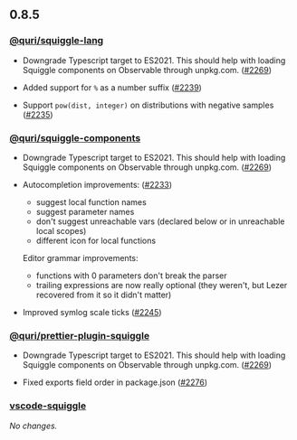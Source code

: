 ## 0.8.5

### [@quri/squiggle-lang](https://www.npmjs.com/package/@quri/squiggle-lang)

*   Downgrade Typescript target to ES2021. This should help with loading Squiggle components on Observable through unpkg.com. ([#2269](https://github.com/quantified-uncertainty/squiggle/pull/2269))

*   Added support for `%` as a number suffix ([#2239](https://github.com/quantified-uncertainty/squiggle/pull/2239))

*   Support `pow(dist, integer)` on distributions with negative samples ([#2235](https://github.com/quantified-uncertainty/squiggle/pull/2235))

### [@quri/squiggle-components](https://www.npmjs.com/package/@quri/squiggle-components)

*   Downgrade Typescript target to ES2021. This should help with loading Squiggle components on Observable through unpkg.com. ([#2269](https://github.com/quantified-uncertainty/squiggle/pull/2269))

*   Autocompletion improvements: ([#2233](https://github.com/quantified-uncertainty/squiggle/pull/2233))

    *   suggest local function names
    *   suggest parameter names
    *   don't suggest unreachable vars (declared below or in unreachable local scopes)
    *   different icon for local functions

    Editor grammar improvements:

    *   functions with 0 parameters don't break the parser
    *   trailing expressions are now really optional (they weren't, but Lezer recovered from it so it didn't matter)

*   Improved symlog scale ticks ([#2245](https://github.com/quantified-uncertainty/squiggle/pull/2245))

### [@quri/prettier-plugin-squiggle](https://www.npmjs.com/package/@quri/prettier-plugin-squiggle)

*   Downgrade Typescript target to ES2021. This should help with loading Squiggle components on Observable through unpkg.com. ([#2269](https://github.com/quantified-uncertainty/squiggle/pull/2269))

*   Fixed exports field order in package.json ([#2276](https://github.com/quantified-uncertainty/squiggle/pull/2276))

### [vscode-squiggle](https://marketplace.visualstudio.com/items?itemName=QURI.vscode-squiggle)

_No changes._

